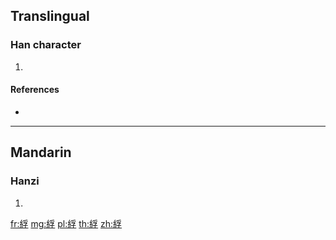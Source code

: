 {{character info/new}}
==Translingual==

===Han character===
{{Han char|rn=120|rad=糸|as=07|sn=13|four=22947|canj=VFBND}}

# {{defn|Han|sort=糸07}}

====References====
* {{Han ref|kx=0925.230|dkj=27507|dj=1360.310|hdz=53405.110|uh=7D92|ud=32146|bh=DF66|bd=57190}}

----

==Mandarin==

===Hanzi===
{{cmn-hanzi|pin=[[fū]] ([[fu1]])|wg=fu<sup>1</sup>}}

# {{defn|lang=cmn|sort=糸07}}

[[fr:綒]]
[[mg:綒]]
[[pl:綒]]
[[th:綒]]
[[zh:綒]]